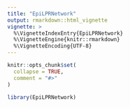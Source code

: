 ```yaml
---
title: "EpiLPRNetwork"
output: rmarkdown::html_vignette
vignette: >
  %\VignetteIndexEntry{EpiLPRNetwork}
  %\VignetteEngine{knitr::rmarkdown}
  %\VignetteEncoding{UTF-8}
---
```


```r
knitr::opts_chunk$set(
  collapse = TRUE,
  comment = "#>"
)
```

```r
library(EpiLPRNetwork)
```
